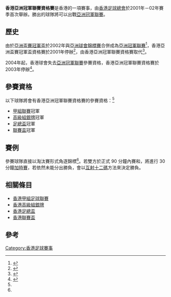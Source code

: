 {{Infobox football tournament
|name = 香港亞洲冠軍聯賽資格賽
|logo = 
|founded = 2001
|region = {{HKG}}
|teams = 
|international cup = [[亞洲冠軍聯賽|亞洲冠軍聯賽]]
|champion = 
|most successful club = 
|website = [http://www.hkfa.com/zh-hk/ 官方網站]
|current_season = [[2002－2003年香港亞洲冠軍聯賽資格賽|2002年－2003年香港亞洲冠軍聯賽資格賽]]
}}

'''香港亞洲冠軍聯賽資格賽'''是香港的一項賽事，由[[香港足球總會|香港足球總會]]於2001年－02年賽季首次舉辦。勝出的球隊將可以出戰[[亞洲冠軍聯賽|亞洲冠軍聯賽]]。

==歷史==

由於[[亞洲盃賽冠軍盃|亞洲盃賽冠軍盃]]於2002年與[[亞洲冠軍聯賽|亞洲球會錦標賽]]合併成為[[亞洲冠軍聯賽|亞洲冠軍聯賽]]<ref>{{Cite web |url=http://www.rsssf.com/tablesa/as2.html |title=存档副本 |accessdate=2013-05-29 |archive-date=2017-10-27 |archive-url=https://web.archive.org/web/20171027111446/http://www.rsssf.com/tablesa/as2.html |dead-url=no }}</ref>，香港亞洲盃賽冠軍盃資格賽於2001年停辦<ref>{{Cite web |url=http://www.rsssf.com/tablesh/hk01.html |title=存档副本 |accessdate=2013-05-29 |archive-date=2019-05-14 |archive-url=https://web.archive.org/web/20190514114912/http://www.rsssf.com/tablesh/hk01.html |dead-url=no }}</ref>，由香港亞洲冠軍聯賽資格賽取代<ref name="#1">{{Cite web |url=http://www.rsssf.com/tablesh/hk02.html |title=存档副本 |accessdate=2013-05-29 |archive-date=2019-05-14 |archive-url=https://web.archive.org/web/20190514114249/http://www.rsssf.com/tablesh/hk02.html |dead-url=no }}</ref>。

2004年起，香港球會失去[[亞洲冠軍聯賽|亞洲冠軍聯賽]]參賽資格，香港亞洲冠軍聯賽資格賽於2003年停辦<ref>{{Cite web |url=http://www.rsssf.com/tablesh/hk04.html |title=存档副本 |accessdate=2013-05-29 |archive-date=2013-05-07 |archive-url=https://web.archive.org/web/20130507005657/http://www.rsssf.com/tablesh/hk04.html |dead-url=no }}</ref>。



==參賽資格==

以下球隊將會有香港亞洲冠軍聯賽資格賽的參賽資格：<ref name="#1"/>
*[[香港甲組足球聯賽|甲組聯賽]]冠軍
*[[香港高級組銀牌|高級組銀牌]]冠軍
*[[香港足總盃|足總盃]]冠軍
*[[香港聯賽盃|聯賽盃]]冠軍

==賽例==
參賽球隊直接以淘汰賽形式角逐錦標<ref name="#1"/>。若雙方於正式 90 分鐘內賽和，將進行 30 分鐘[[加時賽|加時賽]]，若依然未能分出勝負，會以[[互射十二碼|互射十二碼]]方法來決定勝負。

== 相關條目 ==
*[[香港甲組足球聯賽|香港甲組足球聯賽]]
*[[香港高級組銀牌|香港高級組銀牌]]
*[[香港足總盃|香港足總盃]]
*[[香港聯賽盃|香港聯賽盃]]

== 參考 ==
{{reflist|2}}


{{香港足球}}
{{香港亞洲冠軍聯賽資格賽賽季}}

[[Category:香港足球賽事|Category:香港足球賽事]]